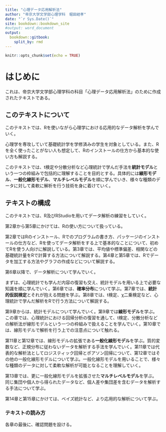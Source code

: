 ```yaml
---
title: "心理データ応用解析法"
author: "帝京大学文学部心理学科　堀田結孝"
date: "`r Sys.Date()`"
site: bookdown::bookdown_site
#output: word_document
output: 
  bookdown::gitbook:
    split_by: rmd
---
```




```r
knitr::opts_chunk$set(echo = TRUE)
```

# はじめに {#introduction}

これは、帝京大学文学部心理学科の科目「心理データ応用解析法」のために作成されたテキストである。

## このテキストについて

このテキストでは、Rを使いながら心理学における応用的なデータ解析を学んでいく。    
  
心理学を専攻していて基礎統計学を学修済みの学生を対象としている。また、Rを全く使ったことがない人も想定して、Rのインストールの仕方から基本的な使い方も解説する。  
  
このテキストでは、t検定や分散分析など心理統計で学んだ手法を**統計モデル**という一つの枠組みで包括的に理解することを目的とする。具体的には**線形モデル**、**一般化線形モデル**、**マルチレベルモデル**を順に学んでいき、様々な種類のデータに対して柔軟に解析を行う技術を身に着けていく。  
  

## テキストの構成
  
このテキストでは、R及びRStudioを用いてデータ解析の練習をしていく。  
  
第2章から第5章にかけては、Rの使い方について扱っている。  
  
第2章ではRのインストール、Rでのプログラムの書き方、パッケージのインストールの仕方など、Rを使ってデータ解析をする上で基本的なことについて、初めてRを使う人向けに解説している。第3章では、平均値や標準偏差、相関などの基礎統計量をRで計算する方法について解説する。第4章と第5章では、Rでデータを加工する方法やグラフの作成などについて解説する。  
  
第6章以降で、データ解析について学んでいく。  
  
まずは、心理統計でも学んだ内容の復習も交え、統計モデルを用いる上で必要な知識を順に学んでいく。第6章では、**確率分布**について学ぶ。第7章では、**統計的仮説検定**とそれが抱える問題を学ぶ。第8章では、t検定、χ二乗検定など、心理統計で学んだ解析をRで行う方法について解説する。       
  
第9章からは、統計モデルについて学んでいく。第9章では**線形モデル**を学ぶ。この章では、心理統計における回帰分析の復習を通して、t検定、分散分析などの解析法が線形モデルという一つの枠組みで扱えることを学んでいく。第10章では、線形モデルで解析を行う上での注意点について触れる。  
  
第11章と第12章では、線形モデルの拡張である**一般化線形モデル**を学ぶ。質的変数など、正規分布に従わないデータを解析する手法を学んでいく。第11章では代表的な解析法としてロジスティック回帰とポアソン回帰について、第12章ではその他の一般化線形モデルについて学ぶ。一般化線形モデルを用いることで、様々な種類のデータに対して柔軟な解析が可能となることを理解していく。  
  
第13章では、更に一般化線形モデルを拡張させた**マルチレベルモデル**を学ぶ。同じ集団や個人から得られたデータなど、個人差や集団差を含むデータを解析する手法について学ぶ。  

第14章と第15章にかけては、ベイズ統計など、より応用的な解析について学ぶ。

### テキストの読み方

各章の最後に、確認問題を設ける。  
  
